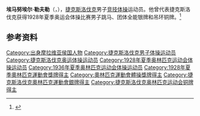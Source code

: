 {{NoteTA|G1=Sports}}
'''埃马努埃尔·勒夫勒'''（{{lang-cs|Emanuel Löffler}}，{{bd|1901年|12月29日|1986年|8月5日}}），[[捷克斯洛伐克|捷克斯洛伐克]]男子[[竞技体操|竞技体操]]运动员。他曾代表捷克斯洛伐克获得1928年夏季奥运会体操比赛男子跳马、团体全能银牌和吊环铜牌。<ref>{{Cite web|title=Emanuel LOFFLER|url=https://www.olympic.org/emanuel-loffler|accessdate=2021-03-28|work=International Olympic Committee|archive-date=2021-04-28|archive-url=https://web.archive.org/web/20210428110900/https://www.olympic.org/emanuel-loffler}}</ref>

== 参考资料 ==
{{reflist}}

{{Authority control}}
{{DEFAULTSORT:Löffler, Emanuel}}
[[Category:出身摩拉维亚侯国人物|Category:出身摩拉维亚侯国人物]]
[[Category:捷克斯洛伐克男子体操运动员|Category:捷克斯洛伐克男子体操运动员]]
[[Category:捷克斯洛伐克奥运体操运动员|Category:捷克斯洛伐克奥运体操运动员]]
[[Category:1928年夏季奥林匹克运动会体操运动员|Category:1928年夏季奥林匹克运动会体操运动员]]
[[Category:1936年夏季奥林匹克运动会体操运动员|Category:1936年夏季奥林匹克运动会体操运动员]]
[[Category:1928年夏季奧林匹克運動會獎牌得主|Category:1928年夏季奧林匹克運動會獎牌得主]]
[[Category:奧林匹克運動會體操獎牌得主|Category:奧林匹克運動會體操獎牌得主]]
[[Category:捷克斯洛伐克奧林匹克運動會銀牌得主|Category:捷克斯洛伐克奧林匹克運動會銀牌得主]]
[[Category:捷克斯洛伐克奥林匹克运动会铜牌得主|Category:捷克斯洛伐克奥林匹克运动会铜牌得主]]